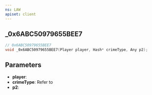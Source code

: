 ```yaml
---
ns: LAW
apiset: client
---
```

## _0x6ABC50979655BEE7

```c
// 0x6ABC50979655BEE7
void _0x6ABC50979655BEE7(Player player, Hash* crimeType, Any p2);
```


## Parameters
* **player**:
* **crimeType**: Refer to <EmbeddedEnum name="eCrimeType" />
* **p2**:
